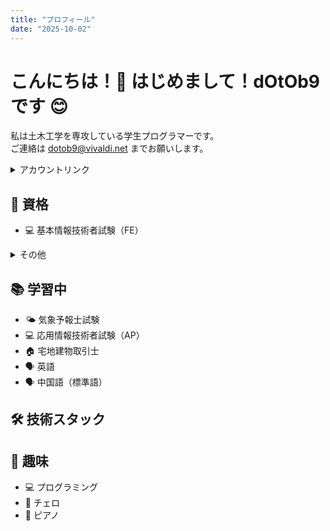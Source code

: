 ```yaml
---
title: "プロフィール"
date: "2025-10-02"
---
```



# こんにちは！🙌 はじめまして！dOtOb9 です 😊

私は土木工学を専攻している学生プログラマーです。<br />
ご連絡は dotob9@vivaldi.net までお願いします。

<details>
<summary>アカウントリンク</summary>
- 🐦 [X](https://twitter.com/dOtOb9)
- 🐙 [GitHub](https://github.com/dOtOb9)
- 🦉 [DuoLingo](https://www.duolingo.com/profile/dOtOb9)
- 📺 [YouTube](https://www.youtube.com/@dOtOb9)
- 🏆 [AtCoder](https://atcoder.jp/users/dotob9)
- 🧪 [Kaggle](https://www.kaggle.com/dotob9)
- 🕵️‍♂️ [TryHackMe](https://tryhackme.com/p/dotob9)
</details>


## 🏅 資格
- 💻 基本情報技術者試験（FE）
<details>
    <summary>その他</summary>

    - 💻 情報セキュリティマネジメント（SG）
    - 💻 ITパスポート
    - 💻 MOS Excel 2019 アソシエイト
    - 💻 MOS Excel 2019 エキスパート
    - 💻 MOS PowerPoint 2019
    - 🚗 普通自動車免許（AT限定）
</details>

## 📚 学習中
- 🌤️ 気象予報士試験
- 💻 応用情報技術者試験（AP）
- 🏠 宅地建物取引士
- 🗣️ 英語
- 🗣️ 中国語（標準語）

## 🛠️ 技術スタック
<TechStacks />

## 🥰 趣味
- 💻 プログラミング
- 🎻 チェロ
- 🎹 ピアノ

